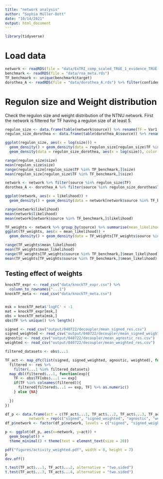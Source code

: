 ```yaml
---
title: "network analysis"
author: "Sophia Müller-Dott"
date: "10/14/2021"
output: html_document
---
```

```r
library(tidyverse)
```
# Load data
```r
network <- readRDS(file = "data/ExTRI_comp_scaled_TRUE_1_evidence_TRUE.rds")
benchmark <- readRDS(file = "data/rna_meta.rds")
TF_benchmark <- unique(benchmark$target)
dorothea_A <- readRDS(file = "data/dorothea_A.rds") %>% filter(confidence == "A")
```

# Regulon size and Weight distribution
Check the regulon size and weight distribution of the NTNU network. First the network is filtered for TF having a regulon size of at least 5.
```r
regulon_size <- data.frame(table(network$source)) %>% rename(TF = Var1, size = Freq)  %>% filter(size > 5)
regulon_size_dorothea <- data.frame(table(dorothea_A$source)) %>% rename(TF = Var1, size = Freq)  %>% filter(size > 5)

ggplot(regulon_size, aes(x = log(size))) + 
  geom_density() + geom_density(data = regulon_size[regulon_size$TF %in% TF_benchmark,], aes(x = log(size)), color = "blue") +
  geom_density(data = regulon_size_dorothea, aes(x = log(size)), color = "red")

range(regulon_size$size)
mean(regulon_size$size)
range(regulon_size[regulon_size$TF %in% TF_benchmark,]$size)
mean(regulon_size[regulon_size$TF %in% TF_benchmark,]$size)
```
```r
network <- network %>% filter(source %in% regulon_size$TF)
dorothea_A <- dorothea_A %>% filter(source %in% regulon_size_dorothea$TF)

ggplot(network, aes(x = likelihood)) + 
  geom_density() + geom_density(data = network[network$source %in% TF_benchmark,], aes(x = likelihood), color = "blue")

range(network$likelihood)
mean(network$likelihood)
mean(network[network$source %in% TF_benchmark,]$likelihood)

TF_weights <- network %>% group_by(source) %>% summarise(mean_likelihood = mean(likelihood))
ggplot(TF_weights, aes(x = mean_likelihood)) + 
  geom_density() + geom_density(data = TF_weights[TF_weights$source %in% TF_benchmark,], aes(x = mean_likelihood), color = "blue")

range(TF_weights$mean_likelihood)
mean(TF_weights$mean_likelihood)
range(TF_weights[TF_weights$source %in% TF_benchmark,]$mean_likelihood)
mean(TF_weights[TF_weights$source %in% TF_benchmark,]$mean_likelihood)
```

## Testing effect of weights
```r
knockTF_expr <- read_csv("data/knockTF_expr.csv") %>%
  column_to_rownames("...1")
knockTF_meta <- read_csv("data/knockTF_meta.csv")


msk = knockTF_meta$'logFC' < -1
mat = knockTF_expr[msk,]
obs = knockTF_meta[msk,]
obs$TF %>% unique() %>% length()
```

```r
signed <- read_csv("output/040722/decoupler/mean_signed_res.csv")
signed_weighted <- read_csv("output/040722/decoupler/mean_signed_weighted_res.csv")
agnostic <- read_csv("output/040722/decoupler/mean_agnostic_res.csv")
weighted <- read_csv("output/040722/decoupler/mean_weighted_res.csv")
```
```r
filtered_datasets <- obs$...1

TF_act <- map_dfc(list(signed, signed_weighted, agnostic, weighted), function(res){
  filtered <- res %>%
    filter(...1 %in% filtered_datasets)
  map_dbl(filtered$...1, function(exp){
    TF <- obs$TF[obs$...1 == exp]
    if(TF %in% colnames(filtered)){
      filtered[filtered$...1 == exp, TF] %>% as.numeric()
    } else {NA}
    
  })
})

df_p <- data.frame(act = c(TF_act$...1, TF_act$...2, TF_act$...3, TF_act$...4),
           network = rep(c("signed", "signed_weighted", "agnostic", "weighted"), each = nrow(TF_act)))
df_p$network <- factor(df_p$network, levels = c("signed", "signed_weighted", "agnostic", "weighted")) 

p <- ggplot(df_p, aes(x=network, y=act)) + 
  geom_boxplot() +
  theme_minimal() + theme(text = element_text(size = 20))  

pdf("figures/activity_weighted.pdf", width = 8, height = 7)
p
dev.off()

t.test(TF_act$...1, TF_act$...2, alternative = "two.sided")
t.test(TF_act$...3, TF_act$...4, alternative = "two.sided")
```

